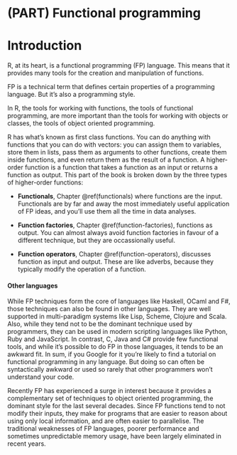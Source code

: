 # (PART) Functional programming {-}

# Introduction {#fp} 
\index{functional programming}

R, at its heart, is a functional programming (FP) language. This means that it provides many tools for the creation and manipulation of functions.

FP is a technical term that defines certain properties of a programming language. But it's also a programming style.

In R, the tools for working with functions, the tools of functional programming, are more important than the tools for working with objects or classes, the tools of object oriented programming.

R has what's known as first class functions. You can do anything with functions that you can do with vectors: you can assign them to variables, store them in lists, pass them as arguments to other functions, create them inside functions, and even return them as the result of a function. 
A higher-order function is a function that takes a function as an input or returns a function as output. This part of the book is broken down by the three types of higher-order functions:

* __Functionals__, Chapter \@ref(functionals) where functions are the input.
  Functionals are by far and away the most immediately useful application of
  FP ideas, and you'll use them all the time in data analyses.

* __Function factories__, Chapter \@ref(function-factories), functions as 
  output. You can almost always avoid function factories in favour of a 
  different technique, but they are occassionally useful.

* __Function operators__, Chapter \@ref(function-operators), discusses function 
  as input and output. These are like adverbs, because they typically modify
  the operation of a function.

#### Other languages

While FP techniques form the core of languages like Haskell, OCaml and F#, those techniques can also be found in other languages. They are well supported in multi-paradigm systems like Lisp, Scheme, Clojure and Scala. Also, while they tend not to be the dominant technique used by programmers, they can be used in modern scripting languages like Python, Ruby and JavaScript. In contrast, C, Java and C# provide few functional tools, and while it's possible to do FP in those languages, it tends to be an awkward fit. In sum, if you Google for it you're likely to find a tutorial on functional programming in any language. But doing so can often be syntactically awkward or used so rarely that other programmers won't understand your code.

Recently FP has experienced a surge in interest because it provides a complementary set of techniques to object oriented programming, the dominant style for the last several decades. Since FP functions tend to not modify their inputs, they make for programs that are easier to reason about using only local information, and are often easier to parallelise. The traditional weaknesses of FP languages, poorer performance and sometimes unpredictable memory usage, have been largely eliminated in recent years.
